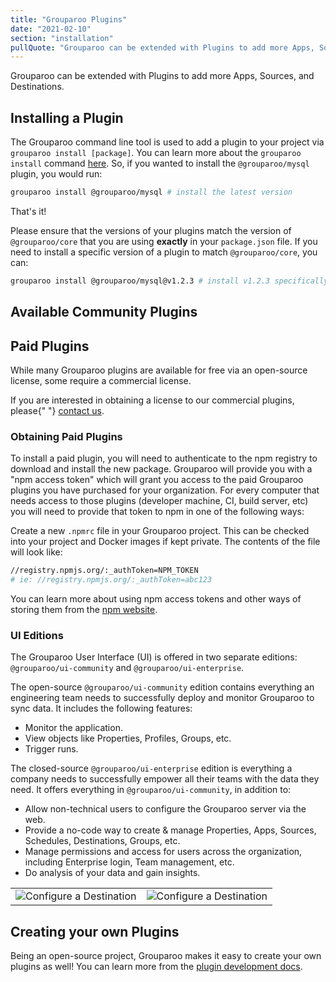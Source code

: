 ```yaml
---
title: "Grouparoo Plugins"
date: "2021-02-10"
section: "installation"
pullQuote: "Grouparoo can be extended with Plugins to add more Apps, Sources, and Destinations."
---
```


Grouparoo can be extended with Plugins to add more Apps, Sources, and Destinations.

## Installing a Plugin

The Grouparoo command line tool is used to add a plugin to your project via `grouparoo install [package]`. You can learn more about the `grouparoo install` command [here](/docs/cli/setup). So, if you wanted to install the `@grouparoo/mysql` plugin, you would run:

```bash
grouparoo install @grouparoo/mysql # install the latest version
```

That's it!

Please ensure that the versions of your plugins match the version of `@grouparoo/core` that you are using **exactly** in your `package.json` file. If you need to install a specific version of a plugin to match `@grouparoo/core`, you can:

```bash
grouparoo install @grouparoo/mysql@v1.2.3 # install v1.2.3 specifically
```

## Available Community Plugins

<PluginsList />

## Paid Plugins

While many Grouparoo plugins are available for free via an open-source license, some require a commercial license.

<Alert variant="primary">
  If you are interested in obtaining a license to our commercial plugins, please{" "}
  <a href="/meet?ref=docs-plugins-page&button=contact-us">contact us</a>.
</Alert>

### Obtaining Paid Plugins

To install a paid plugin, you will need to authenticate to the npm registry to download and install the new package. Grouparoo will provide you with a "npm access token" which will grant you access to the paid Grouparoo plugins you have purchased for your organization. For every computer that needs access to those plugins (developer machine, CI, build server, etc) you will need to provide that token to npm in one of the following ways:

Create a new `.npmrc` file in your Grouparoo project. This can be checked into your project and Docker images if kept private. The contents of the file will look like:

```bash
//registry.npmjs.org/:_authToken=NPM_TOKEN
# ie: //registry.npmjs.org/:_authToken=abc123
```

You can learn more about using npm access tokens and other ways of storing them from the [npm website](https://docs.npmjs.com/using-private-packages-in-a-ci-cd-workflow).

### UI Editions

The Grouparoo User Interface (UI) is offered in two separate editions: `@grouparoo/ui-community` and `@grouparoo/ui-enterprise`.

The open-source `@grouparoo/ui-community` edition contains everything an engineering team needs to successfully deploy and monitor Grouparoo to sync data. It includes the following features:

- Monitor the application.
- View objects like Properties, Profiles, Groups, etc.
- Trigger runs.

The closed-source `@grouparoo/ui-enterprise` edition is everything a company needs to successfully empower all their teams with the data they need. It offers everything in `@grouparoo/ui-community`, in addition to:

- Allow non-technical users to configure the Grouparoo server via the web.
- Provide a no-code way to create & manage Properties, Apps, Sources, Schedules, Destinations, Groups, etc.
- Manage permissions and access for users across the organization, including Enterprise login, Team management, etc.
- Do analysis of your data and gain insights.

<table>
  <tbody>
    <tr>
      <td>
        <Image
          thumbnail
          src="docs/guides/group-example-02.png"
          alt="Configure a Destination"
          width={820}
          height={414}
        />
      </td>
      <td>
        <Image
          thumbnail
          src="docs/guides/add-new-destination-choose-groups.png"
          alt="Configure a Destination"
          width={820}
          height={414}
        />
      </td>
    </tr>
  </tbody>
</table>

## Creating your own Plugins

Being an open-source project, Grouparoo makes it easy to create your own plugins as well! You can learn more from the [plugin development docs](/docs/development/plugins).
